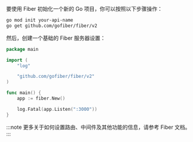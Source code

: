 要使用 Fiber 初始化一个新的 Go 项目，你可以按照以下步骤操作：

```bash
go mod init your-api-name
go get github.com/gofiber/fiber/v2
```

然后，创建一个基础的 Fiber 服务器设置：

```go title="main.go"
package main

import (
    "log"

    "github.com/gofiber/fiber/v2"
)

func main() {
    app := fiber.New()

    log.Fatal(app.Listen(":3000"))
}
```

:::note
更多关于如何设置路由、中间件及其他功能的信息，请参考 Fiber 文档。
:::
